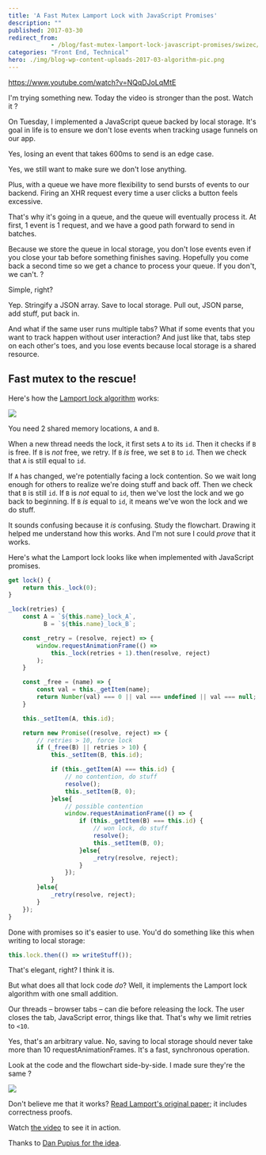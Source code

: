 ```yaml
---
title: 'A Fast Mutex Lamport Lock with JavaScript Promises'
description: ""
published: 2017-03-30
redirect_from: 
            - /blog/fast-mutex-lamport-lock-javascript-promises/swizec/7532
categories: "Front End, Technical"
hero: ./img/blog-wp-content-uploads-2017-03-algorithm-pic.png
---
```

https://www.youtube.com/watch?v=NQqDJoLqMtE

I&#x27;m trying something new. Today the video is stronger than the post. Watch it ?

On Tuesday, I implemented a JavaScript queue backed by local storage. It&#x27;s goal in life is to ensure we don&#x27;t lose events when tracking usage funnels on our app.

Yes, losing an event that takes 600ms to send is an edge case.

Yes, we still want to make sure we don&#x27;t lose anything.

Plus, with a queue we have more flexibility to send bursts of events to our backend. Firing an XHR request every time a user clicks a button feels excessive.

That&#x27;s why it&#x27;s going in a queue, and the queue will eventually process it. At first, 1 event is 1 request, and we have a good path forward to send in batches.

Because we store the queue in local storage, you don&#x27;t lose events even if you close your tab before something finishes saving. Hopefully you come back a second time so we get a chance to process your queue. If you don&#x27;t, we can&#x27;t. ?

Simple, right?

Yep. Stringify a JSON array. Save to local storage. Pull out, JSON parse, add stuff, put back in.

And what if the same user runs multiple tabs? What if some events that you want to track happen without user interaction? And just like that, tabs step on each other&#x27;s toes, and you lose events because local storage is a shared resource.

## Fast mutex to the rescue!

Here&#x27;s how the [Lamport lock algorithm](http://www.cs.rochester.edu/research/synchronization/pseudocode/fastlock.html) works:

![](./img/blog-wp-content-uploads-2017-03-algorithm-pic.png)

You need 2 shared memory locations, `A` and `B`.

When a new thread needs the lock, it first sets `A` to its `id`. Then it checks if `B` is free. If `B` is _not_ free, we retry. If `B` _is_ free, we set `B` to `id`. Then we check that `A` is still equal to `id`.

If `A` has changed, we&#x27;re potentially facing a lock contention. So we wait long enough for others to realize we&#x27;re doing stuff and back off. Then we check that `B` is still `id`. If `B` is _not_ equal to `id`, then we&#x27;ve lost the lock and we go back to beginning. If `B` _is_ equal to `id`, it means we&#x27;ve won the lock and we do stuff.

It sounds confusing because it _is_ confusing. Study the flowchart. Drawing it helped me understand how this works. And I&#x27;m not sure I could _prove_ that it works.

Here&#x27;s what the Lamport lock looks like when implemented with JavaScript promises.

```javascript
get lock() {
    return this._lock(0);
}

_lock(retries) {
    const A = `${this.name}_lock_A`,
          B = `${this.name}_lock_B`;

    const _retry = (resolve, reject) => {
        window.requestAnimationFrame(() =>
            this._lock(retries + 1).then(resolve, reject)
        );
    }

    const _free = (name) => {
        const val = this._getItem(name);
        return Number(val) === 0 || val === undefined || val === null;
    }

    this._setItem(A, this.id);

    return new Promise((resolve, reject) => {
        // retries > 10, force lock
        if (_free(B) || retries > 10) {
            this._setItem(B, this.id);

            if (this._getItem(A) === this.id) {
                // no contention, do stuff
                resolve();
                this._setItem(B, 0);
            }else{
                // possible contention
                window.requestAnimationFrame(() => {
                    if (this._getItem(B) === this.id) {
                        // won lock, do stuff
                        resolve();
                        this._setItem(B, 0);
                    }else{
                        _retry(resolve, reject);
                    }
                });
            }
        }else{
            _retry(resolve, reject);
        }
    });
}
```

Done with promises so it&#x27;s easier to use. You&#x27;d do something like this when writing to local storage:

```javascript
this.lock.then(() => writeStuff());
```

That&#x27;s elegant, right? I think it is.

But what does all that lock code _do_? Well, it implements the Lamport lock algorithm with one small addition.

Our threads – browser tabs – can die before releasing the lock. The user closes the tab, JavaScript error, things like that. That&#x27;s why we limit retries to `<10`.

Yes, that&#x27;s an arbitrary value. No, saving to local storage should never take more than 10 requestAnimationFrames. It&#x27;s a fast, synchronous operation.

Look at the code and the flowchart side-by-side. I made sure they&#x27;re the same ?

![](./img/blog-wp-content-uploads-2017-03-together-screenshot.png)

Don&#x27;t believe me that it works? [Read Lamport&#x27;s original paper](https://www.microsoft.com/en-us/research/publication/fast-mutual-exclusion-algorithm/?from=http://research.microsoft.com/en-us/um/people/lamport/pubs/fast-mutex.pdf); it includes correctness proofs.

Watch [the video](https://youtu.be/NQqDJoLqMtE) to see it in action.

Thanks to [Dan Pupius for the idea](https://medium.engineering/wait-dont-touch-that-a211832adc3a).
